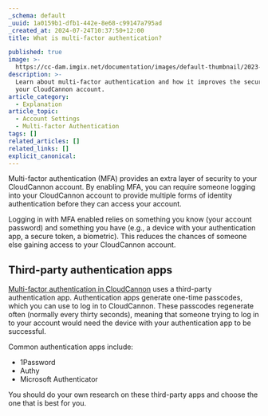 ```yaml
---
_schema: default
_uuid: 1a0159b1-dfb1-442e-8e68-c99147a795ad
_created_at: 2024-07-24T10:37:50+12:00
title: What is multi-factor authentication?

published: true
image: >-
  https://cc-dam.imgix.net/documentation/images/default-thumbnail/2023-Q4/CloudCannon-Documentation-Thumbnail.png
description: >-
  Learn about multi-factor authentication and how it improves the security of
  your CloudCannon account.
article_category:
  - Explanation
article_topic:
  - Account Settings
  - Multi-factor Authentication
tags: []
related_articles: []
related_links: []
explicit_canonical:
---
```

Multi-factor authentication (MFA) provides an extra layer of security to your CloudCannon account. By enabling MFA, you can require someone logging into your CloudCannon account to provide multiple forms of identity authentication before they can access your account.

Logging in with MFA enabled relies on something you know (your account password) and something you have (e.g., a device with your authentication app, a secure token, a biometric). This reduces the chances of someone else gaining access to your CloudCannon account.

## Third-party authentication apps

[Multi-factor authentication in CloudCannon](/documentation/articles/enable-multi-factor-authentication/) uses a third-party authentication app. Authentication apps generate one-time passcodes, which you can use to log in to CloudCannon. These passcodes regenerate often (normally every thirty seconds), meaning that someone trying to log in to your account would need the device with your authentication app to be successful.

Common authentication apps include:

* 1Password
* Authy
* Microsoft Authenticator

You should do your own research on these third-party apps and choose the one that is best for you.